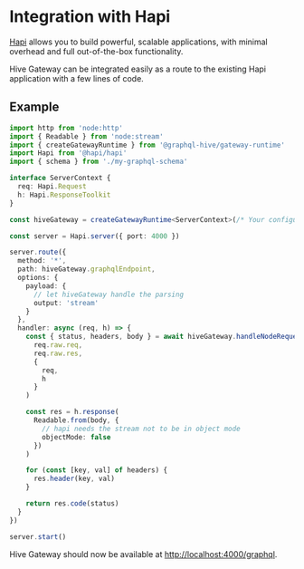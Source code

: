 
# Integration with Hapi

[Hapi](https://hapi.dev) allows you to build powerful, scalable applications, with minimal overhead
and full out-of-the-box functionality.

Hive Gateway can be integrated easily as a route to the existing Hapi application with a few lines
of code.

## Example

```ts
import http from 'node:http'
import { Readable } from 'node:stream'
import { createGatewayRuntime } from '@graphql-hive/gateway-runtime'
import Hapi from '@hapi/hapi'
import { schema } from './my-graphql-schema'

interface ServerContext {
  req: Hapi.Request
  h: Hapi.ResponseToolkit
}

const hiveGateway = createGatewayRuntime<ServerContext>(/* Your configuration */)

const server = Hapi.server({ port: 4000 })

server.route({
  method: '*',
  path: hiveGateway.graphqlEndpoint,
  options: {
    payload: {
      // let hiveGateway handle the parsing
      output: 'stream'
    }
  },
  handler: async (req, h) => {
    const { status, headers, body } = await hiveGateway.handleNodeRequestAndResponse(
      req.raw.req,
      req.raw.res,
      {
        req,
        h
      }
    )

    const res = h.response(
      Readable.from(body, {
        // hapi needs the stream not to be in object mode
        objectMode: false
      })
    )

    for (const [key, val] of headers) {
      res.header(key, val)
    }

    return res.code(status)
  }
})

server.start()
```

Hive Gateway should now be available at
[http://localhost:4000/graphql](http://localhost:4000/graphql).
